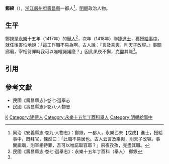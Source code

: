 '''鄭鍨'''（{{bd|14世紀||15世紀}}），[[浙江等處承宣布政使司|浙江]][[嚴州府|嚴州府]][[壽昌縣|壽昌縣]]一都人<ref name=djs>同治《安義縣志·卷九·人物志》：鄭鍨，一都人，永樂乙未【戊戌】進士，授給事中，既拜官，悚然曰：「此職不易居也。古人云言及乘輿，則天子改容。事關廊廟，則宰相待罪，吾可以唯諾取容耶？」夙夜孜孜，克盡其職。</ref>，[[明朝|明朝]]政治人物。

==生平==
鄭鍨是[[永樂_(明朝)|永樂]]十五年（1417年）的[[舉人|舉人]]<ref>民國《壽昌縣志·卷七·選舉志》：永樂十五年丁酉科（舉人） 鄭鍨</ref>，次年（1418年）聯捷[[進士|進士]]，獲授[[給事中|給事中]]，就任後害怕地說：「這工作職不易為啊。古人說：『言及乘輿，則天子改容。』事關廊廟，宰相待罪時我可以唯唯諾諾麼？」因此夙夜不懈，克盡其職<ref name=djs/>。

==引用==
{{reflist}}

==參考文獻==
*民國《壽昌縣志》·卷七·選舉志
*民國《壽昌縣志》·卷八·人物志

{{永樂十六年戊戌科殿試金榜}}

[[Category:郑姓|K]]
[[Category:建德人|Category:建德人]]
[[Category:永樂十五年丁酉科舉人|Category:永樂十五年丁酉科舉人]]
[[Category:明朝給事中|Category:明朝給事中]]